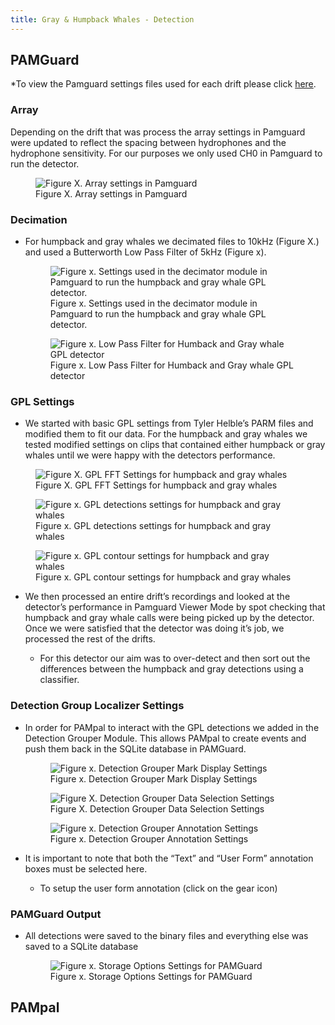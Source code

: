 ```yaml
---
title: Gray & Humpback Whales - Detection
---
```


## PAMGuard 

\*To view the Pamguard settings files used for each drift please click [here](https://github.com/chomweaver/Pamguard_Settings_Files).

### Array

Depending on the drift that was process the array settings in Pamguard were updated to reflect the spacing between hydrophones and the hydrophone sensitivity. For our purposes we only used CH0 in Pamguard to run the detector.

![Figure X. Array settings in Pamguard](Screenshots/Array_settings_PG.JPG){fig-align="center"}

### Decimation

-   For humpback and gray whales we decimated files to 10kHz (Figure X.) and used a Butterworth Low Pass Filter of 5kHz (Figure x).

    ![Figure x. Settings used in the decimator module in Pamguard to run the humpback and gray whale GPL detector.](Screenshots/HB_Gray_Decimation_PG.JPG)

    ![Figure x. Low Pass Filter for Humback and Gray whale GPL detector](Screenshots/HB_Gray_Decimation_Low_Pass_Filter_PG.JPG)

### GPL Settings

-   We started with basic GPL settings from Tyler Helble's PARM files and modified them to fit our data. For the humpback and gray whales we tested modified settings on clips that contained either humpback or gray whales until we were happy with the detectors performance.

![Figure X. GPL FFT Settings for humpback and gray whales](Screenshots/HB_Gray_GPL_FFT_Settings.JPG){fig-align="left"}

![Figure x. GPL detections settings for humpback and gray whales](Screenshots/HB_Gray_GPL_Detection_Settings.JPG){fig-align="left"}

![Figure x. GPL contour settings for humpback and gray whales](Screenshots/HB_Gray_GPL_Contour_Settings.JPG){fig-align="left"}

-   We then processed an entire drift's recordings and looked at the detector's performance in Pamguard Viewer Mode by spot checking that humpback and gray whale calls were being picked up by the detector. Once we were satisfied that the detector was doing it's job, we processed the rest of the drifts.

    -   For this detector our aim was to over-detect and then sort out the differences between the humpback and gray detections using a classifier.

### Detection Group Localizer Settings

-   In order for PAMpal to interact with the GPL detections we added in the Detection Grouper Module. This allows PAMpal to create events and push them back in the SQLite database in PAMGuard.

    ![Figure x. Detection Grouper Mark Display Settings](Screenshots/Detection_Grouper_Display_Settings_PG.JPG)

    ![Figure X. Detection Grouper Data Selection Settings](Screenshots/Detection_Grouper_Data_Selection_Settings_PG.JPG)

    ![Figure x. Detection Grouper Annotation Settings](Screenshots/Detection_Grouper_Annotation_Settings_PG.JPG)

-   It is important to note that both the "Text " and "User Form" annotation boxes must be selected here.

    -   To setup the user form annotation (click on the gear icon)

### PAMGuard Output

-   All detections were saved to the binary files and everything else was saved to a SQLite database

    ![Figure x. Storage Options Settings for PAMGuard](Screenshots/PG_output_data_storage.JPG)

## PAMpal
